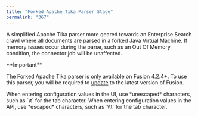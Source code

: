 ```yaml
---
title: "Forked Apache Tika Parser Stage"
permalink: "367"
---
```


A simplified Apache Tika parser more geared towards an Enterprise Search crawl where all documents are parsed in a forked Java Virtual Machine. If memory issues occur during the parse, such as an Out Of Memory condition, the connector job will be unaffected.

<Tip>
**Important**

The Forked Apache Tika parser is only available on Fusion 4.2.4+. To use this parser, you will be required to [update](/how-to/616/upgrade-to-fusion-4-x) to the latest version of Fusion.
</Tip>


<Tip>
When entering configuration values in the UI, use *unescaped* characters, such as `\t` for the tab character. When entering configuration values in the API, use *escaped* characters, such as `\\t` for the tab character.
</Tip>


<SchemaParamFields schema={schema}/>
